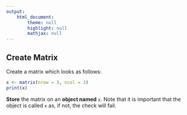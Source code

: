 ```yaml
---
output: 
    html_document:
        theme: null
        highlight: null
        mathjax: null
---
```



## Create Matrix

Create a matrix which looks as follows:

```r
x <- matrix(nrow = 3, ncol = 3)
print(x)
```

**Store** the matrix on an **object named** `x`. 
Note that it is important that the object is called `x`
as, if not, the check will fail.

